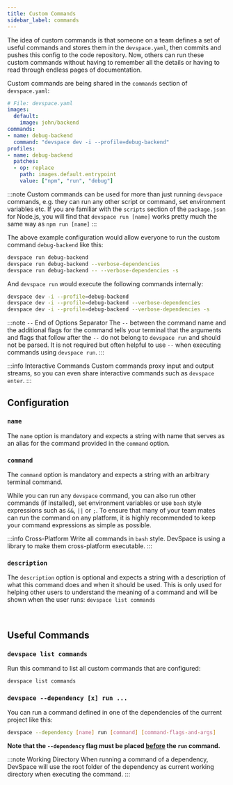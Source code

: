 ```yaml
---
title: Custom Commands
sidebar_label: commands
---
```


The idea of custom commands is that someone on a team defines a set of useful commands and stores them in the `devspace.yaml`, then commits and pushes this config to the code repository. Now, others can run these custom commands without having to remember all the details or having to read through endless pages of documentation.

Custom commands are being shared in the `commands` section of `devspace.yaml`:
```yaml
# File: devspace.yaml
images:
  default:
    image: john/backend
commands:
- name: debug-backend
  command: "devspace dev -i --profile=debug-backend"
profiles:
- name: debug-backend
  patches:
  - op: replace
    path: images.default.entrypoint
    value: ["npm", "run", "debug"]
```

:::note
Custom commands can be used for more than just running `devspace` commands, e.g. they can run any other script or command, set environment variables etc. If you are familiar with the `scripts` section of the `package.json` for Node.js, you will find that `devspace run [name]` works pretty much the same way as `npm run [name]`
:::

The above example configuration would allow everyone to run the custom command `debug-backend` like this:
```bash
devspace run debug-backend
devspace run debug-backend --verbose-dependencies
devspace run debug-backend -- --verbose-dependencies -s
```

And `devspace run` would execute the following commands internally:
```bash
devspace dev -i --profile=debug-backend
devspace dev -i --profile=debug-backend --verbose-dependencies
devspace dev -i --profile=debug-backend --verbose-dependencies -s
```

:::note `--` End of Options Separator
The `--` between the command name and the additional flags for the command tells your terminal that the arguments and flags that follow after the `--` do not belong to `devspace run` and should not be parsed. It is not required but often helpful to use `--` when executing commands using `devspace run`.
:::

:::info Interactive Commands
Custom commands proxy input and output streams, so you can even share interactive commands such as `devspace enter`.
:::


## Configuration

### `name`
The `name` option is mandatory and expects a string with name that serves as an alias for the command provided in the `command` option.


### `command`
The `command` option is mandatory and expects a string with an arbitrary terminal command.

While you can run any `devspace` command, you can also run other commands (if installed), set environment variables or use `bash` style expressions such as `&&`, `||` or `;`. To ensure that many of your team mates can run the command on any platform, it is highly recommended to keep your command expressions as simple as possible.

:::info Cross-Platform
Write all commands in `bash` style. DevSpace is using a library to make them cross-platform executable.
:::

### `description`
The `description` option is optional and expects a string with a description of what this command does and when it should be used. This is only used for helping other users to understand the meaning of a command and will be shown when the user runs: `devspace list commands`


<br/>

## Useful Commands

### `devspace list commands`
Run this command to list all custom commands that are configured:
```bash
devspace list commands
```


### `devspace --dependency [x] run ...`
You can run a command defined in one of the dependencies of the current project like this:
```bash
devspace --dependency [name] run [command] [command-flags-and-args]
```
**Note that the `--dependency` flag must be placed <u>before</u> the `run` command.**

:::note Working Directory
When running a command of a dependency, DevSpace will use the root folder of the dependency as current working directory when executing the command.
:::
